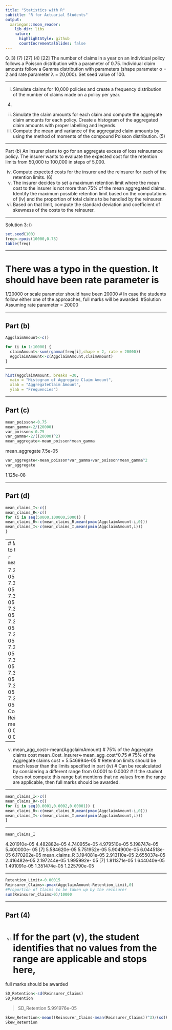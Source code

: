 ```yaml
---
title: "Statistics with R"
subtitle: "R for Actuarial Students"
output:
  xaringan::moon_reader:
    lib_dir: libs
    nature:
      highlightStyle: github
      countIncrementalSlides: false
---
```



Q. 3)
(7)
[27]
(4)
[22]
The number of claims in a year on an individual policy follows a Poisson distribution with
a parameter of 0.75. Individual claim amounts follow a Gamma distribution with parameters
(shape parameter α = 2 and rate parameter λ = 20,000). Set seed value of 100.


---

i)
Simulate claims for 10,000 policies and create a frequency distribution of the number
of claims made on a policy per year.
(4)

ii) Simulate the claim amounts for each claim and compute the aggregate claim amounts
for each policy. Create a histogram of the aggregated claim amounts with proper
labelling and legends.
iii) Compute the mean and variance of the aggregated claim amounts by using the method
of moments of the compound Poisson distribution. (5)


---

Part (b)
An insurer plans to go for an aggregate excess of loss reinsurance policy. The insurer wants
to evaluate the expected cost for the retention limits from 50,000 to 100,000 in steps of
5,000.

iv) Compute expected costs for the insurer and the reinsurer for each of the retention limits. (6)
v) The insurer decides to set a maximum retention limit where the mean cost to the insurer
is not more than 75% of the mean aggregated claims. Identify the maximum possible
retention limit based on the computations of (iv) and the proportion of total claims to
be handled by the reinsurer. 
vi) Based on that limit, compute the standard deviation and coefficient of skewness of the
costs to the reinsurer.

---


Solution 3:
i)

```r
set.seed(100)
freq<-rpois(10000,0.75)
table(freq)
```


---

# There was a typo in the question. It should have been rate parameter is
1/20000 or scale parameter should have been 20000
# In case the students follow either one of the approaches, full marks will be
awarded.
#Solution Assuming rate parameter = 20000

---

## Part (b)

```r
AggclaimAmount<-c()

for (i in 1:10000) {
  claimAmount<-sum(rgamma(freq[i],shape = 2, rate = 20000))
  AggclaimAmount<-c(AggclaimAmount,claimAmount)
}
```

---

```r
hist(AggclaimAmount, breaks =30, 
  main = "Histogram of Aggregate Claim Amount", 
  xlab = "AggregateClaim Amount", 
  ylab = "Frequencies")

```

---

## Part (c)

```r
mean_poisson<-0.75
mean_gamma<-2/(20000)
var_poisson<-0.75
var_gamma<-2/((20000)^2)
mean_aggregate<-mean_poisson*mean_gamma
```

mean_aggregate
 7.5e-05

```r
var_aggregate<-mean_poisson*var_gamma+var_poisson*mean_gamma^2
var_aggregate
```
 1.125e-08

---


## Part (d)

```r
mean_claims_I<-c()
mean_claims_R<-c()
for (i in seq(50000,100000,5000)) {
mean_claims_R<-c(mean_claims_R,mean(pmax(AggclaimAmount-i,0)))
mean_claims_I<-c(mean_claims_I,mean(pmin(AggclaimAmount,i)))
}
```

---
# Mean Costs to the Insurers

```r
mean_claims_I
```

 7.395992e-05 7.395992e-05 7.395992e-05 7.395992e-05 7.395992e-05 7.395992e-
05
[7] 7.395992e-05 7.395992e-05 7.395992e-05 7.395992e-05 7.395992e-05
# Mean Costs to the Reinsurer
mean_claims_R
 0 0 0 0 0 0 0 0 0 0 0


---

v)
mean_agg_cost<-mean(AggclaimAmount)
# 75% of the Aggregate claims cost
mean_Cost_Insurer<-mean_agg_cost*0.75
# 75% of the Aggregate claims cost = 5.546994e-05
# Retention limits should be much lesser than the limits specified in part (iv)
# Can be recalculated by considering a different range from 0.0001 to 0.0002
# If the student does not compute this range but mentions that no values from the range are applicable,
then full marks should be awarded.

---

```r
mean_claims_I<-c()
mean_claims_R<-c()
for (i in seq(0.0001,0.0002,0.00001)) {
mean_claims_R<-c(mean_claims_R,mean(pmax(AggclaimAmount-i,0)))
mean_claims_I<-c(mean_claims_I,mean(pmin(AggclaimAmount,i)))
}
```

---

```r
mean_claims_I
```
 4.201910e-05 4.482882e-05 4.740955e-05 4.979510e-05 5.198747e-05 5.400000e-
05
[7] 5.584620e-05 5.751952e-05 5.904900e-05 6.044518e-05 6.170202e-05
mean_claims_R
 3.194081e-05 2.913110e-05 2.655037e-05 2.416482e-05 2.197244e-05 1.995992e-
05
[7] 1.811371e-05 1.644040e-05 1.491091e-05 1.351474e-05 1.225790e-05


---

```r
Retention_Limit<-0.00015
Reinsurer_Claims<-pmax(AggclaimAmount-Retention_Limit,0)
#Proportion of Claims to be taken up by the reinsurer
sum(Reinsurer_Claims>0)/10000
```

---


## Part (4)
vi)
# If for the part (v), the student identifies that no values from the range are applicable and stops here, 

full marks should be awarded

```r
SD_Retention<-sd(Reinsurer_Claims)
SD_Retention

```

> SD_Retention
 5.991976e-05


```r
Skew_Retention<-mean((Reinsurer_Claims-mean(Reinsurer_Claims))^3)/(sd(Reinsurer_Claims))^3
Skew_Retention
```
